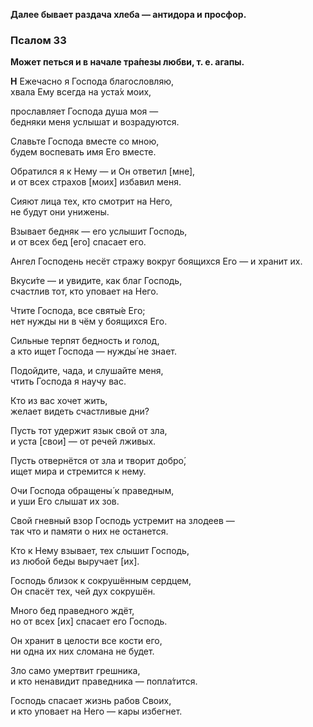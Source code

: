 **Далее бывает раздача хлеба — антидора и просфор.**

### Псалом 33

**Может петься и в начале тра́пезы любви, т. е. агапы.**

**Н** Ежечасно я Господа благословляю,  
хвала Ему всегда на уста́х моих,

прославляет Господа душа моя —  
бедняки меня услышат и возрадуются.

Славьте Господа вместе со мною,  
будем воспевать имя Его вместе.

Обратился я к Нему — и Он ответил [мне],  
и от всех страхов [моих] избавил меня.

Сияют лица тех, кто смотрит на Него,  
не будут они унижены.

Взывает бедняк — его услышит Господь,  
и от всех бед [его] спасает его.

Ангел Господень несёт стражу вокруг боящихся Его — 
и хранит их.

Вкуси́те — и увидите, как благ Господь,  
счастлив тот, кто уповает на Него.

Чтите Господа, все святы́е Его;  
нет нужды ни в чём у боящихся Его.

Сильные терпят бедность и голод,  
а кто ищет Господа — нужды́ не знает.

Подойдите, чада, и слушайте меня,  
чтить Господа я научу вас.

Кто из вас хочет жить,  
желает видеть счастливые дни?

Пусть тот удержит язык свой от зла,  
и уста [свои] — от речей лживых.

Пусть отвернётся от зла и творит добро́,  
ищет мира и стремится к нему.

Очи Господа обращены́ к праведным,  
и уши Его слышат их зов.

Свой гневный взор Господь устремит на злодеев —  
так что и памяти о них не останется.

Кто к Нему взывает, тех слышит Господь,  
из любой беды выручает [их].

Господь близок к сокрушённым сердцем,  
Он спасёт тех, чей дух сокрушён.

Много бед праведного ждёт,  
но от всех [их] спасает его Господь.

Он хранит в целости все кости его,  
ни одна их них сломана не будет.

Зло само умертвит грешника,  
и кто ненавидит праведника — попла́тится.

Господь спасает жизнь рабов Своих,  
и кто уповает на Него — кары избегнет.

